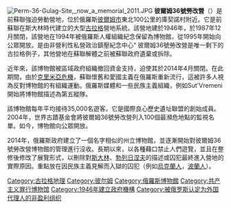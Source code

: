 {{Coord|58|15|47.2|N|57|25|55.6|E|display=title}}
[[Image:Perm-36-Gulag-Site,_now_a_memorial_2011.JPG|thumb]]
'''彼爾姆36號勞改營'''（{{lang-ru|Пермь-36}}）是前蘇聯強迫勞動營地，位於俄羅斯[[彼爾姆市|彼爾姆市]]東北100公里的庫契諾村附近。它是前蘇聯在斯大林時代建立的大型[[古拉格|古拉格]]營地系統。該營地建於1946年，於1987年12月關閉，該營地在1994年被俄羅斯人權組織紀念保留為博物館，從1995年開始向公眾開放。是由非營利性私營政治鎮壓紀念中心“ 彼爾姆36號勞改營是唯一剩下的古拉格例子，其他營地在蘇聯解體之前被蘇聯政府遺棄或拆除。

近年來，該博物館被區域政府組織撤回資金支持，迫使其於2014年4月關閉。在此期間，由於[[克里米亞危機|克里米亞危機]]，蘇聯懷舊和愛國主義在俄羅斯重新流行，這被許多人視為反對博物館的有組織運動。俄羅斯媒體和一些民族主義組織，例如Sut'Vremeni開始將博物館描述為第五縱隊。

該博物館每年平均接待35,000名遊客。它是國際良心歷史遺址聯盟的創始成員。2004年，世界古蹟基金會將彼爾姆36號勞改營列入100個最瀕危地點的監視名單。如今，博物館向公眾開放。

2014年，俄羅斯政府建立了一個名字相似的州立博物館，並逐漸開始對彼爾姆36號勞改營博物館的管理進行沒收。長期以來，以各種藉口禁止人們遊覽，並且在整修後修改了展覽形式，以刪除對[[斯大林|斯大林]]、[[勃列日涅夫|勃列日涅夫]]的描述或囚犯最終進入營地的實際原因。重點放在因民族主義見解而入獄的囚犯（例如[[烏克蘭人|烏克蘭人]]，[[波蘭人|波蘭人]]）。

{{Authority control}}
[[Category:古拉格地理|Category:古拉格地理]]
[[Category:彼尔姆|Category:彼尔姆]]
[[Category:俄羅斯博物館|Category:俄羅斯博物館]]
[[Category:共产主义罪行博物馆|Category:共产主义罪行博物馆]]
[[Category:1946年建立政府機構|Category:1946年建立政府機構]]
[[Category:被俄罗斯认定为外国代理人的非盈利组织|Category:被俄罗斯认定为外国代理人的非盈利组织]]